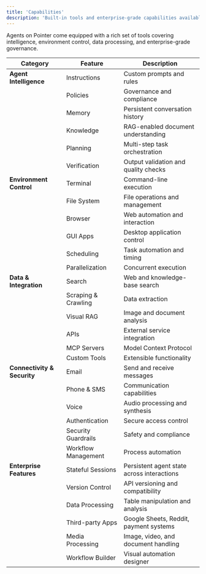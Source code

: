 ```yaml
---
title: 'Capabilities'
description: 'Built-in tools and enterprise-grade capabilities available to every Pointer agent.'
---
```


Agents on Pointer come equipped with a rich set of tools covering intelligence, environment control, data processing, and enterprise-grade governance.

| Category | Feature | Description |
|----------|---------|-------------|
| **Agent Intelligence** | Instructions | Custom prompts and rules |
| | Policies | Governance and compliance |
| | Memory | Persistent conversation history |
| | Knowledge | RAG-enabled document understanding |
| | Planning | Multi-step task orchestration |
| | Verification | Output validation and quality checks |
| **Environment Control** | Terminal | Command-line execution |
| | File System | File operations and management |
| | Browser | Web automation and interaction |
| | GUI Apps | Desktop application control |
| | Scheduling | Task automation and timing |
| | Parallelization | Concurrent execution |
| **Data & Integration** | Search | Web and knowledge-base search |
| | Scraping & Crawling | Data extraction |
| | Visual RAG | Image and document analysis |
| | APIs | External service integration |
| | MCP Servers | Model Context Protocol |
| | Custom Tools | Extensible functionality |
| **Connectivity & Security** | Email | Send and receive messages |
| | Phone & SMS | Communication capabilities |
| | Voice | Audio processing and synthesis |
| | Authentication | Secure access control |
| | Security Guardrails | Safety and compliance |
| | Workflow Management | Process automation |
| **Enterprise Features** | Stateful Sessions | Persistent agent state across interactions |
| | Version Control | API versioning and compatibility |
| | Data Processing | Table manipulation and analysis |
| | Third-party Apps | Google Sheets, Reddit, payment systems |
| | Media Processing | Image, video, and document handling |
| | Workflow Builder | Visual automation designer | 